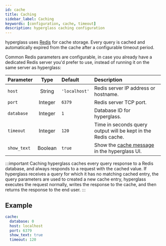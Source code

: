 ```yaml
---
id: cache
title: Caching
sidebar_label: Caching
keywords: [configuration, cache, timeout]
description: hyperglass caching configuration
---
```


hyperglass uses [Redis](https://redis.io/) for cache storage. Every query is cached and automatically expired from the cache after a configurable timeout period.

Common Redis parameters are configurable, in case you already have a dedicated Redis server you'd prefer to use, instead of running it on the same server as hyperglass:

| Parameter   |  Type   | Default       | Description                                                   |
| :---------- | :-----: | :------------ | :------------------------------------------------------------ |
| `host`      | String  | `'localhost'` | Redis server IP address or hostname.                          |
| `port`      | Integer | `6379`        | Redis server TCP port.                                        |
| `database`  | Integer | `1`           | Database ID for hyperglass.                                   |
| `timeout`   | Integer | `120`         | Time in seconds query output will be kept in the Redis cache. |
| `show_text` | Boolean | `true`        | Show the [cache message](ui.mdx#text) in the hyperglass UI.   |

:::important Caching
hyperglass caches every query response to a Redis database, and always responds to a request with the cached value. If hyperglass receives a query for which it has no matching cached entry, the query parameters are used to created a new cache entry, hyperglass executes the request normally, writes the response to the cache, and then returns the response to the end user.
:::

## Example

```yaml title="hyperglass.yaml"
cache:
  database: 0
  host: localhost
  port: 6379
  show_text: true
  timeout: 120
```
